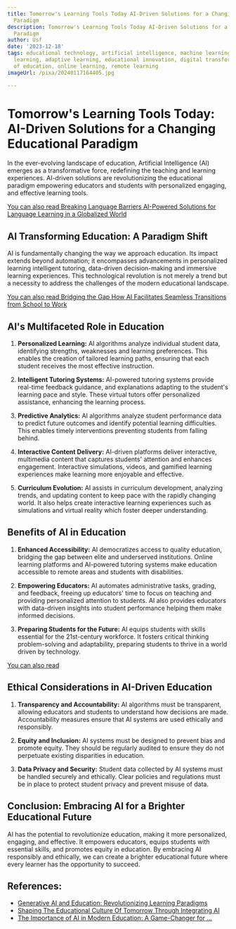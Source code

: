 ```yaml
---
title: Tomorrow's Learning Tools Today AI-Driven Solutions for a Changing Educational
  Paradigm
description: Tomorrow's Learning Tools Today AI-Driven Solutions for a Changing Educational
  Paradigm
author: Usf
date: '2023-12-18'
tags: educational technology, artificial intelligence, machine learning, personalized
  learning, adaptive learning, educational innovation, digital transformation, future
  of education, online learning, remote learning
imageUrl: /pixa/20240117164405.jpg

---
```

# Tomorrow's Learning Tools Today: AI-Driven Solutions for a Changing Educational Paradigm

In the ever-evolving landscape of education, Artificial Intelligence (AI) emerges as a transformative force, redefining the teaching and learning  experiences. AI-driven solutions are revolutionizing the educational paradigm empowering educators and students with personalized engaging, and  effective  learning tools.

[You can also read Breaking Language Barriers  AI-Powered  Solutions for Language Learning in a Globalized World](Breaking%20Language%20Barriers%20AI-Powered%20Solutions%20for%20Language%20Learning%20in%20a%20Globalized%20World)


## AI  Transforming Education: A  Paradigm Shift

AI is  fundamentally changing the way we approach education. Its impact extends beyond automation; it encompasses advancements in personalized learning intelligent tutoring, data-driven decision-making and immersive learning experiences. This technological revolution is not merely a trend but a necessity to address the challenges of the modern educational landscape.

[You can also read  Bridging the Gap How AI Facilitates Seamless  Transitions from School to Work](Bridging%20the%20Gap%20How%20AI%20Facilitates%20Seamless%20Transitions%20from%20School%20to%20Work)


## AI's Multifaceted Role in Education

1. **Personalized  Learning:** AI algorithms analyze individual student data, identifying strengths, weaknesses and  learning preferences. This  enables the creation of  tailored learning paths, ensuring that each student  receives the most effective instruction.

2. **Intelligent Tutoring Systems:** AI-powered tutoring systems provide real-time feedback guidance, and explanations adapting to the student's  learning pace and style. These virtual  tutors offer personalized assistance, enhancing the  learning process.

3. **Predictive Analytics:**  AI algorithms  analyze student performance data to predict future outcomes and identify potential learning  difficulties. This enables timely interventions preventing  students from falling behind.

4. **Interactive Content Delivery:** AI-driven platforms deliver interactive, multimedia content that captures students' attention and enhances engagement. Interactive simulations, videos, and gamified learning experiences make learning more  enjoyable and effective.

5. **Curriculum Evolution:** AI assists in curriculum development,  analyzing trends, and updating content to  keep pace with the rapidly changing world. It also helps create  interactive learning experiences such as simulations and virtual reality which foster deeper understanding.

## Benefits of AI in Education

1. **Enhanced Accessibility:**  AI democratizes access to quality education, bridging the gap  between elite and underserved institutions. Online learning platforms and AI-powered tutoring systems make education accessible to remote areas and students with disabilities.

2. **Empowering Educators:** AI automates administrative tasks, grading, and feedback, freeing up educators' time to focus on teaching and  providing personalized attention to  students. AI also provides educators with data-driven insights into student  performance helping  them make informed decisions.

3. **Preparing Students for  the  Future:** AI  equips students with skills  essential for the 21st-century workforce. It fosters critical thinking problem-solving and adaptability, preparing students to thrive in a world driven by technology.

[You can also read ]()


## Ethical Considerations  in AI-Driven Education

1.  **Transparency and Accountability:** AI algorithms must be transparent, allowing educators and students to understand how decisions are made. Accountability measures ensure  that AI systems are used ethically and  responsibly.

2. **Equity and Inclusion:** AI systems must be designed to prevent bias and  promote equity. They should be regularly audited to ensure they do not perpetuate  existing disparities in  education.

3. **Data Privacy and Security:** Student data  collected by AI systems  must be handled securely and  ethically. Clear policies and regulations must be in place to  protect student privacy and prevent misuse of data.

## Conclusion: Embracing AI for a Brighter  Educational Future

AI has the potential to revolutionize education,  making it  more personalized, engaging, and effective. It empowers  educators, equips students  with essential skills, and promotes equity in education. By embracing  AI responsibly and  ethically, we  can create a brighter educational future where every learner has the opportunity to succeed.

## References:
- [Generative AI and Education: Revolutionizing Learning Paradigms](https://www.linkedin.com/pulse/generative-ai-education-revolutionizing-learning-richard-la-faber-3pd9c)
- [Shaping The Educational Culture Of Tomorrow Through Integrating AI](https://elearningindustry.com/shaping-the-educational-culture-of-tomorrow-through-integrating-ai)
- [The Importance of AI in Modern Education: A Game-Changer for ...](https://medium.com/@amadeusawad/the-importance-of-ai-in-modern-education-a-game-changer-for-tomorrows-leaders-da6a39cf20a5)
